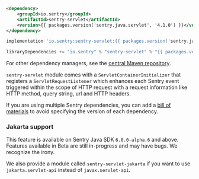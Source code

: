 ```xml {tabTitle:Maven}
<dependency>
    <groupId>io.sentry</groupId>
    <artifactId>sentry-servlet</artifactId>
    <version>{{ packages.version('sentry.java.servlet', '4.1.0') }}</version>
</dependency>
```

```groovy {tabTitle:Gradle}
implementation 'io.sentry:sentry-servlet:{{ packages.version('sentry.java.servlet', '4.1.0') }}'
```

```scala {tabTitle: SBT}
libraryDependencies += "io.sentry" % "sentry-servlet" % "{{ packages.version('sentry.java.servlet', '4.1.0') }}"
```

For other dependency managers, see the [central Maven repository](https://search.maven.org/artifact/io.sentry/sentry-servlet).

`sentry-servlet` module comes with a `ServletContainerInitializer` that registers a `ServletRequestListener` which enhances each Sentry event triggered within the scope of HTTP request with a request information like HTTP method, query string, url and HTTP headers.

<Note>

If you are using multiple Sentry dependencies, you can add a [bill of materials](/platforms/java/configuration/bill-of-materials) to avoid specifying the version of each dependency.

</Note>

### Jakarta support

<Note>

This feature is available on Sentry Java SDK `6.0.0-alpha.6` and above. Features available in Beta are still in-progress and may have bugs. We recognize the irony.

</Note>

We also provide a module called `sentry-servlet-jakarta` if you want to use `jakarta.servlet-api` instead of `javax.servlet-api`.
